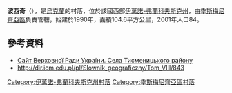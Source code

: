 {{coord|48|54|18|N|24|33|51|E|scale:30000|display=title}}

'''波西奇'''（{{lang-uk|Посіч}}），是[[烏克蘭|烏克蘭]]的村落，位於該國西部[[伊萬諾-弗蘭科夫斯克州|伊萬諾-弗蘭科夫斯克州]]，由[[季斯梅尼齊亞區|季斯梅尼齊亞區]]負責管轄，始建於1990年，面積104.6平方公里，2001年人口84。

==參考資料==
* [http://w1.c1.rada.gov.ua/pls/z7502/A004SIL?rdat1=11.08.2012&rf7571=14246 Сайт Верховної Ради України. Села Тисменицького району] {{Webarchive|url=https://archive.is/20121205045846/w1.c1.rada.gov.ua/pls/z7502/A004SIL?rdat1=11.08.2012&rf7571=14246 |date=2012-12-05 }}
* http://dir.icm.edu.pl/pl/Slownik_geograficzny/Tom_VIII/843 {{Wayback|url=http://dir.icm.edu.pl/pl/Slownik_geograficzny/Tom_VIII/843 |date=20201127085538 }}

{{DEFAULTSORT:Посіч (Тисменицький район)}}
[[Category:伊萬諾-弗蘭科夫斯克州村落|Category:伊萬諾-弗蘭科夫斯克州村落]]
[[Category:季斯梅尼齊亞區村落|Category:季斯梅尼齊亞區村落]]


{{IvanoFrankivsk-geo-stub}}